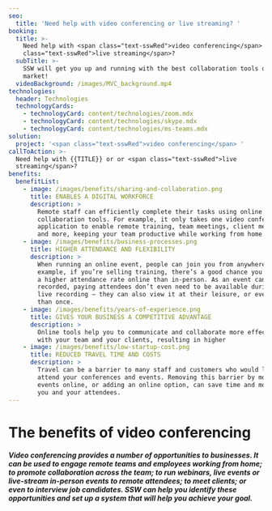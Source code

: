 ```yaml
---
seo:
  title: 'Need help with video conferencing or live streaming? '
booking:
  title: >-
    Need help with <span class="text-sswRed">video conferencing</span> or <span
    class="text-sswRed">live streaming</span>?
  subTitle: >-
    SSW will get you up and running with the best collaboration tools on the
    market!
  videoBackground: /images/MVC_background.mp4
technologies:
  header: Technologies
  technologyCards:
    - technologyCard: content/technologies/zoom.mdx
    - technologyCard: content/technologies/skype.mdx
    - technologyCard: content/technologies/ms-teams.mdx
solution:
  project: '<span class="text-sswRed">video conferencing</span> '
callToAction: >-
  Need help with {{TITLE}} or or <span class="text-sswRed">live
  streaming</span>?
benefits:
  benefitList:
    - image: /images/benefits/sharing-and-collaboration.png
      title: ENABLES A DIGITAL WORKFORCE
      description: >
        Remote staff can efficiently complete their tasks using online
        collaboration tools. For example, it only takes one video conferencing
        application to enable remote training, team meetings, client meetings,
        and more, keeping your team productive while working from home.
    - image: /images/benefits/business-processes.png
      title: HIGHER ATTENDANCE AND FLEXIBILITY
      description: >
        When running an online event, people can join you from anywhere! For
        example, if you’re selling training, there’s a good chance you will have
        a higher attendance rate online than in-person. As an event can also be
        recorded, paying attendees don’t even need to be available during the
        live recording – they can also view it at their leisure, or even more
        than once.
    - image: /images/benefits/years-of-experience.png
      title: GIVES YOUR BUSINESS A COMPETITIVE ADVANTAGE
      description: >
        Online tools help you to communicate and collaborate more effectively
        with your team and your clients, resulting in higher
    - image: /images/benefits/low-startup-cost.png
      title: REDUCED TRAVEL TIME AND COSTS
      description: >
        Travel can be a barrier to many staff and customers who would like to
        attend your conferences and events. Removing this barrier by moving your
        events online, or adding an online option, can save time and money for
        you and your attendees.
---
```


# The benefits of video conferencing

##### Video conferencing provides a number of opportunities to businesses. It can be used to engage remote teams and employees working from home; to promote collaboration across the team; to run webinars, live events or live-stream in-person events to remote attendees; to meet clients; or even to interview job candidates. SSW can help you identify these opportunities and set up a system that will help you achieve your goal.

